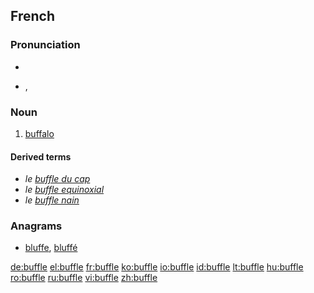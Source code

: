 ==French==

===Pronunciation===
* {{audio|Fr-buffle.ogg|audio}}
* {{IPA|lang=fr|/byfl/}}, {{SAMPA|/byfl/}}

===Noun===
{{fr-noun|m}}

# [[buffalo]]

====Derived terms====
* ''le [[buffle du cap]]''
* ''le [[buffle equinoxial]]''
* ''le [[buffle nain]]''

===Anagrams===
* [[bluffe#French|bluffe]], [[bluffé#French|bluffé]]

[[de:buffle]]
[[el:buffle]]
[[fr:buffle]]
[[ko:buffle]]
[[io:buffle]]
[[id:buffle]]
[[lt:buffle]]
[[hu:buffle]]
[[ro:buffle]]
[[ru:buffle]]
[[vi:buffle]]
[[zh:buffle]]